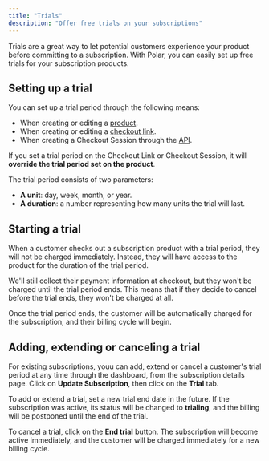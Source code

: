 ```yaml
---
title: "Trials"
description: "Offer free trials on your subscriptions"
---
```


Trials are a great way to let potential customers experience your product before committing to a subscription. With Polar, you can easily set up free trials for your subscription products.

## Setting up a trial

You can set up a trial period through the following means:

- When creating or editing a [product](/features/products).
- When creating or editing a [checkout link](/features/checkout/links).
- When creating a Checkout Session through the [API](/api-reference/checkouts/create-session).

If you set a trial period on the Checkout Link or Checkout Session, it will **override the trial period set on the product**.

The trial period consists of two parameters:

- **A unit**: day, week, month, or year.
- **A duration**: a number representing how many units the trial will last.

## Starting a trial

When a customer checks out a subscription product with a trial period, they will not be charged immediately. Instead, they will have access to the product for the duration of the trial period.

We'll still collect their payment information at checkout, but they won't be charged until the trial period ends. This means that if they decide to cancel before the trial ends, they won't be charged at all.

Once the trial period ends, the customer will be automatically charged for the subscription, and their billing cycle will begin.

## Adding, extending or canceling a trial

For existing subscriptions, youu can add, extend or cancel a customer's trial period at any time through the dashboard, from the subscription details page. Click on **Update Subscription**, then click on the **Trial** tab.

To add or extend a trial, set a new trial end date in the future. If the subscription was active, its status will be changed to **trialing**, and the billing will be postponed until the end of the trial.

To cancel a trial, click on the **End trial** button. The subscription will become active immediately, and the customer will be charged immediately for a new billing cycle.

